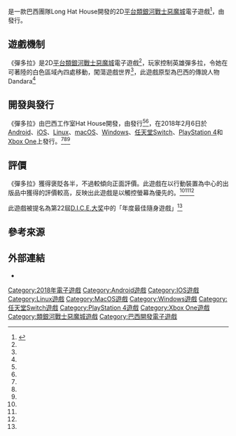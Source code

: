 {{NoteTA
| G1 = Games
}}
{{Infobox video game
| title = 彈多拉
| english = Dandara
| image =
| alt = 
| caption = 
| developer =  Long Hat House
| publisher = {{link-en|Raw Fury|Raw Fury}}
| composer =  Thommaz Kauffmann
| artist =  Victor F. Leão
| platforms = [[Android|Android]]、[[iOS|iOS]]、[[Linux|Linux]]、[[macOS|macOS]]、[[Windows|Windows]]、[[任天堂Switch|任天堂Switch]]、[[PlayStation_4|PlayStation 4]]、[[Xbox_One|Xbox One]]
| released = 2018年2月6日
| genre = [[平台遊戲|平台遊戲]]、[[類銀河戰士惡魔城遊戲|類銀河戰士惡魔城遊戲]]
| modes = [[單人電子遊戲|單人電子遊戲]]
}}
{{Vgname|彈多拉|en=Dandara}}是一款巴西團隊Long Hat House開發的2D[[平台遊戲|平台]][[類銀河戰士惡魔城遊戲|類銀河戰士惡魔城]]電子遊戲<ref>{{cite web |url=http://www.longhathouse.com/press/ |language=語言 |title=Long Hat House |publisher=Long Hat House |date= |accessdate=2021-01-30 |archive-date=2021-05-12 |archive-url=https://web.archive.org/web/20210512090337/http://longhathouse.com/press/ |dead-url=no }}</ref>，由{{link-en|Raw Fury|Raw Fury}}發行。

==遊戲機制==
《彈多拉》是2D[[平台遊戲|平台]][[類銀河戰士惡魔城遊戲|類銀河戰士惡魔城]]電子遊戲<ref name="pcgamer_review" />，玩家控制英雄彈多拉，令她在可著陸的白色區域內四處移動，闖蕩遊戲世界<ref name="pcgamer_review" />，此遊戲原型為巴西的傳說人物Dandara<ref name="gamespot_review" />

==開發與發行==
《彈多拉》由巴西工作室Hat House開發，由{{link-en|Raw Fury|Raw Fury}}發行<ref name="waypoint_unlike" /><ref name="pcgamer_review" />，在2018年2月6日於[[Android|Android]]、[[iOS|iOS]]、[[Linux|Linux]]、[[macOS|macOS]]、[[Windows|Windows]]、[[任天堂Switch|任天堂Switch]]、[[PlayStation_4|PlayStation 4]]和[[Xbox_One|Xbox One]]上發行。<ref name="rps_review" /><ref name="gamespot_release" /><ref name="pocketgamer_release" />

==評價==
{{Video game reviews
| MC = iOS: 81/100<ref name="metacritic_ios" /><br />NS: 73/100<ref name="metacritic_switch" /><br />PC: 70/100<ref name="metacritic_pc" />
| Edge = 5/10<ref name ="edge">{{cite journal|title=Dandara|journal =Edge|date=April 2018|issue=317|pages=122}}</ref>
| GSpot = 7/10<ref name="gamespot_review" />
| PCGUK = 68/100<ref name="pcgamer_review" />
| TA = {{rating|5|5}}<ref name="toucharcade_review" />
}}
《彈多拉》獲得褒貶各半，不過較傾向正面評價。此遊戲在以行動裝置為中心的出版品中獲得的評價較高，反映出此遊戲是以觸控螢幕為優先的。<ref name="metacritic_ios" /><ref name="metacritic_pc" /><ref name="metacritic_switch" />

此遊戲被提名為第22屆[[D.I.C.E.大奖|D.I.C.E.大奖]]中的「年度最佳隨身遊戲」<ref name="gamespot_dicenoms" />

{{clear}}

==參考來源==
{{Reflist|refs=

<ref name="gamespot_dicenoms">{{cite web | url=https://www.gamespot.com/articles/god-of-war-spider-man-lead-dice-awards-heres-all-t/1100-6464345/ | title=God Of War, Spider-Man Lead DICE Awards; Here's All The Nominees | work=[[GameSpot|GameSpot]] | last=Makuch | first=Eddie | date=10 January 2019 | accessdate=14 January 2019 | archive-date=2019-01-11 | archive-url=https://web.archive.org/web/20190111065623/https://www.gamespot.com/articles/god-of-war-spider-man-lead-dice-awards-heres-all-t/1100-6464345/ | dead-url=no }}</ref>

<ref name="gamespot_release">{{cite web | url=https://www.gamespot.com/articles/top-new-game-releases-this-week-on-switch-ps4-xbox/1100-6456516/ | title=Top New Game Releases This Week On Switch, PS4, Xbox One, And PC -- February 4–10 | work=[[GameSpot|GameSpot]] | first=Tony | last=Wilson | date=6  February 2018 | accessdate=26 February 2018 | archive-date=2019-08-22 | archive-url=https://web.archive.org/web/20190822205847/https://www.gamespot.com/articles/top-new-game-releases-this-week-on-switch-ps4-xbox/1100-6456516/ | dead-url=no }}</ref>

<ref name="gamespot_review">{{cite web | url=https://www.gamespot.com/reviews/dandara-review-off-the-wall/1900-6416850/ | title=Dandara Review: Off The Wall | work=[[GameSpot|GameSpot]] | first=Tom | last=McShea | date=7 February 2018 | accessdate=26 February 2018 | archive-date=2018-02-27 | archive-url=https://web.archive.org/web/20180227040459/https://www.gamespot.com/reviews/dandara-review-off-the-wall/1900-6416850/ | dead-url=no }}</ref>

<ref name="metacritic_ios">{{cite web | url=https://www.metacritic.com/game/ios/dandara | title=Dandara for iPhone/iPad Reviews | work=[[Metacritic|Metacritic]] | publisher=[[CBS_Interactive|CBS Interactive]] | accessdate=26 February 2018 | archive-date=2018-03-09 | archive-url=https://web.archive.org/web/20180309003341/http://www.metacritic.com/game/ios/dandara | dead-url=no }}</ref>

<ref name="metacritic_pc">{{cite web | url=https://www.metacritic.com/game/pc/dandara | title=Dandara for PC Reviews | work=[[Metacritic|Metacritic]] | publisher=[[CBS_Interactive|CBS Interactive]] | accessdate=26 February 2018 | archive-date=2021-06-22 | archive-url=https://web.archive.org/web/20210622190803/https://www.metacritic.com/game/pc/dandara | dead-url=no }}</ref>

<ref name="metacritic_switch">{{cite web | url=https://www.metacritic.com/game/switch/dandara | title=Dandara for Switch Reviews | work=[[Metacritic|Metacritic]] | publisher=[[CBS_Interactive|CBS Interactive]] | accessdate=2 December 2020 | archive-date=2021-06-13 | archive-url=https://web.archive.org/web/20210613154017/https://www.metacritic.com/game/switch/dandara | dead-url=no }}</ref>

<ref name="pcgamer_review">{{cite web | url=https://www.pcgamer.com/dandara-review/ | title=Dandara review | work=[[PC_Gamer|PC Gamer]] | first=Shaun | last=Prescott | date=7 February 2018 | accessdate=26 February 2018 | archive-date=2022-01-09 | archive-url=https://web.archive.org/web/20220109222930/https://www.pcgamer.com/dandara-review/ | dead-url=no }}</ref>

<ref name="pocketgamer_release">{{cite web | url=http://www.pocketgamer.co.uk/r/iPhone/Project+Dandara/news.asp?c=76606 | title='Kingdom: New Lands' publisher's metroidvania Dandara is out now on iOS and Android and it looks stunning | work=[[Pocket_Gamer|Pocket Gamer]] | first=Emily | last=Sowden | date=6 February 2018 | accessdate=26 February 2018 | archive-date=2018-02-27 | archive-url=https://web.archive.org/web/20180227035548/http://www.pocketgamer.co.uk/r/iPhone/Project+Dandara/news.asp?c=76606 | dead-url=no }}</ref>

<ref name="rps_review">{{cite web | url=https://www.rockpapershotgun.com/2018/02/08/dandara-puts-a-fresh-new-idea-in-very-familiar-settings/ | title=Dandara puts a fresh new idea in very familiar settings | work=[[Rock,_Paper,_Shotgun|Rock, Paper, Shotgun]] | first=John | last=Walker | date=8 February 2018 | accessdate=26 February 2018 | archive-date=2019-08-22 | archive-url=https://web.archive.org/web/20190822205847/https://www.rockpapershotgun.com/2018/02/08/dandara-puts-a-fresh-new-idea-in-very-familiar-settings/ | dead-url=no }}</ref>

<ref name="toucharcade_review">{{cite web |url=https://toucharcade.com/2018/02/06/dandara-review/ |title='Dandara' Review – Gravity-Defying Goodness |last=Tylwalk |first=Nick |date=6 February 2018 |website=[[TouchArcade|TouchArcade]] |accessdate=3 November 2018 |archive-date=2022-01-26 |archive-url=https://web.archive.org/web/20220126125414/https://toucharcade.com/2018/02/06/dandara-review/ |dead-url=no }}</ref>

<ref name="waypoint_unlike">{{cite web | url=https://waypoint.vice.com/en_us/article/j5bq3g/dandara-metroid-dark-souls | title='Dandara' Is Yet Another Gorgeous 2D Platformer, But Plays Unlike Any Other | work=[[Waypoint_(website)|Waypoint]] | first=Danielle | last=Riendeau | date=6 February 2018 | accessdate=26 February 2018 | archive-date=2018-02-27 | archive-url=https://web.archive.org/web/20180227035213/https://waypoint.vice.com/en_us/article/j5bq3g/dandara-metroid-dark-souls | dead-url=no }}</ref>

}}

==外部連結==
* {{Official website|www.longhathouse.com/games/dandara}}

{{DEFAULTSORT:Dandara}}
[[Category:2018年電子遊戲|Category:2018年電子遊戲]]
[[Category:Android遊戲|Category:Android遊戲]]
[[Category:IOS遊戲|Category:IOS遊戲]]
[[Category:Linux遊戲|Category:Linux遊戲]]
[[Category:MacOS遊戲|Category:MacOS遊戲]]
[[Category:Windows遊戲|Category:Windows遊戲]]
[[Category:任天堂Switch遊戲|Category:任天堂Switch遊戲]]
[[Category:PlayStation_4遊戲|Category:PlayStation 4遊戲]]
[[Category:Xbox_One遊戲|Category:Xbox One遊戲]]
[[Category:類銀河戰士惡魔城遊戲|Category:類銀河戰士惡魔城遊戲]]
[[Category:巴西開發電子遊戲|Category:巴西開發電子遊戲]]